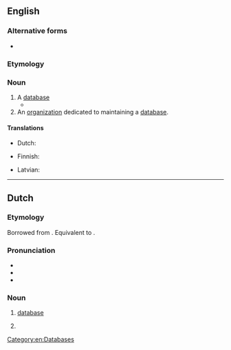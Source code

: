{{also|data bank}}
==English==

===Alternative forms===
* {{l|en|data bank}}

===Etymology===
{{compound|data|bank|lang=en}}

===Noun===
{{en-noun}}

# A [[database]] {{gloss|collection of organized information in a regular structure}}
#* {{quote-book|lang=en|title=Forensic dentistry|page=58|author=Paul G. Stimson, Curtis A. Mertz|year=1997|isbn=9780849381034|url=http://books.google.com/books?id=fQeMCINVeSEC|passage=The FBI, in cooperation with states' crime laboratories, has established its own '''databank''' called Combined DNA Index System (CODIS).}}
# An [[organization]] dedicated to maintaining a [[database]].

====Translations====
{{trans-see|database}}

{{trans-top|organisation maintaining a database}}
* Dutch: {{t+|nl|databank}}
{{trans-mid}}
* Finnish: {{t|fi|tietopankki}}
{{trans-bottom}}

{{checktrans-top}}
* Latvian: {{t-check|lv|duomenų bankas}}
{{trans-mid}}
{{trans-bottom}}

[[Category:en:Databases]]

----

==Dutch==
{{wikipedia|lang=nl}}

===Etymology===
Borrowed from {{bor|nl|en|databank}}. Equivalent to {{compound|nl|data|bank|gloss2=bank, supply}}.

===Pronunciation===
* {{IPA|/ˈdaːtaːˌbɑŋk/|lang=nl}}
* {{audio|Nl-databank.ogg|Audio|lang=nl}}
* {{hyphenation|da|ta|bank|lang=nl}}

===Noun===
{{nl-noun|f|-en|databankje}}

# [[database]] {{gloss|collection of computer-organised information}}
# {{l|en|databank}} {{gloss|organization}}